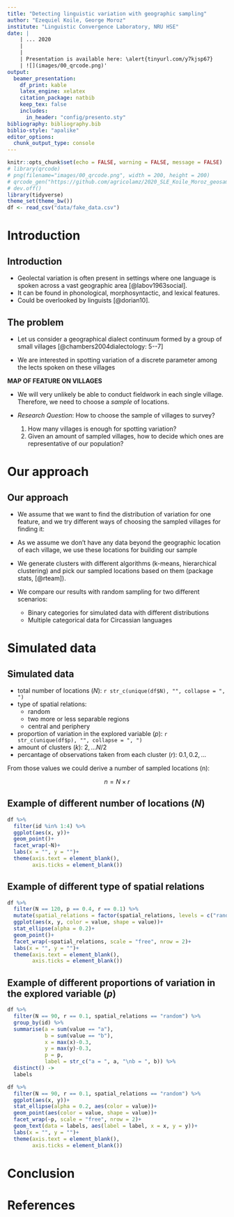 ```yaml
---
title: "Detecting linguistic variation with geographic sampling"
author: "Ezequiel Koile, George Moroz"
institute: "Linguistic Convergence Laboratory, NRU HSE"
date: |
    | ... 2020
    |
    |    
    | Presentation is available here: \alert{tinyurl.com/y7kjsp67}
    | ![](images/00_qrcode.png)'
output: 
  beamer_presentation:
    df_print: kable
    latex_engine: xelatex
    citation_package: natbib
    keep_tex: false
    includes:
      in_header: "config/presento.sty"
bibliography: bibliography.bib
biblio-style: "apalike"
editor_options: 
  chunk_output_type: console
---
```


```r
knitr::opts_chunk$set(echo = FALSE, warning = FALSE, message = FALSE)
# library(qrcode)
# png(filename="images/00_qrcode.png", width = 200, height = 200)
# qrcode_gen("https://github.com/agricolamz/2020_SLE_Koile_Moroz_geosampling/raw/master/2020_SLE_Koile_Moroz_geosampling.pdf")
# dev.off()
library(tidyverse)
theme_set(theme_bw())
df <- read_csv("data/fake_data.csv")
```

# Introduction

## Introduction

* Geolectal variation is often present in settings where one language is spoken across a vast geographic area [@labov1963social].
* It can be found in phonological, morphosyntactic, and lexical features. 
* Could be overlooked by linguists [@dorian10].

## The problem

* Let us consider a geographical dialect continuum formed by a group of small villages [@chambers2004dialectology: 5--7]

* We are interested in spotting variation of a discrete parameter among the lects spoken on these villages

**MAP OF FEATURE ON VILLAGES**

* We will very unlikely be able to conduct fieldwork in each single village. Therefore, we need to choose a *sample* of locations.

* *Research Question*: How to choose the sample of villages to survey? 
    1) How many villages is enough for spotting variation? 
    2) Given an amount of sampled villages, how to decide which ones are representative of our population?

# Our approach

## Our approach

* We assume that we want to find the distribution of variation for one feature, and we try different ways of choosing the sampled villages for finding it:

* As we assume we don't have any data beyond the geographic location of each village, we use these locations for building our sample

* We generate clusters with different algorithms (k-means, hierarchical clustering) and pick our sampled locations based on them (package stats, [@rteam]).

* We compare our results with random sampling for two different scenarios: 
    * Binary categories for simulated data with different distributions
    * Multiple categorical data for Circassian languages


# Simulated data

## Simulated data

* total number of locations (*N*): `r str_c(unique(df$N), "", collapse = ", ")`
* type of spatial relations:
    * random
    * two more or less separable regions
    * central and periphery
* proportion of variation in the explored variable (*p*): `r str_c(unique(df$p), "", collapse = ", ")`
* amount of clusters (*k*): $2, \dots N/2$
* percantage of observations taken from each cluster (*r*): $0.1, 0.2, \dots$

From  those values we could derive a number of sampled locations (n):

$$n = N\times r$$

## Example of different number of locations (*N*)

```r
df %>% 
  filter(id %in% 1:4) %>% 
  ggplot(aes(x, y))+
  geom_point()+
  facet_wrap(~N)+
  labs(x = "", y = "")+
  theme(axis.text = element_blank(),
        axis.ticks = element_blank())
```


## Example of different type of spatial relations

```r
df %>% 
  filter(N == 120, p == 0.4, r == 0.1) %>% 
  mutate(spatial_relations = factor(spatial_relations, levels = c("random", "two_regions", "central_periphery"), labels = c("random", "two regions", "central-periphery"))) %>% 
  ggplot(aes(x, y, color = value, shape = value))+
  stat_ellipse(alpha = 0.2)+
  geom_point()+
  facet_wrap(~spatial_relations, scale = "free", nrow = 2)+
  labs(x = "", y = "")+
  theme(axis.text = element_blank(),
        axis.ticks = element_blank())
```

## Example of different proportions of variation in the explored variable (*p*)

```r
df %>% 
  filter(N == 90, r == 0.1, spatial_relations == "random") %>% 
  group_by(id) %>% 
  summarise(a = sum(value == "a"),
            b = sum(value == "b"),
            x = max(x)-0.3,
            y = max(y)-0.3,
            p = p,
            label = str_c("a = ", a, "\nb = ", b)) %>% 
  distinct() ->
  labels 

df %>% 
  filter(N == 90, r == 0.1, spatial_relations == "random") %>% 
  ggplot(aes(x, y))+
  stat_ellipse(alpha = 0.2, aes(color = value))+
  geom_point(aes(color = value, shape = value))+
  facet_wrap(~p, scale = "free", nrow = 2)+
  geom_text(data = labels, aes(label = label, x = x, y = y))+
  labs(x = "", y = "")+
  theme(axis.text = element_blank(),
        axis.ticks = element_blank())
```


# Conclusion

# References {.allowframebreaks}
